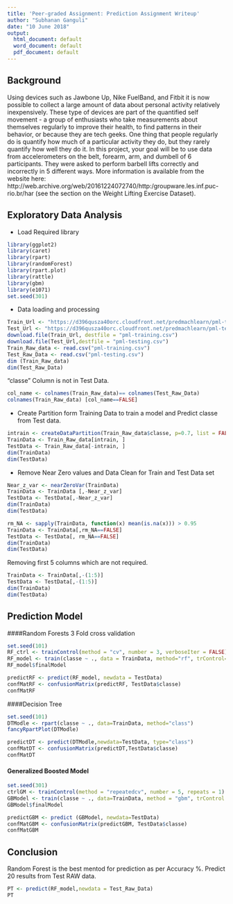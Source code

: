```yaml
---
title: 'Peer-graded Assignment: Prediction Assignment Writeup'
author: "Subhanan Ganguli"
date: "10 June 2018"
output:
  html_document: default
  word_document: default
  pdf_document: default
---
```


## Background
Using devices such as Jawbone Up, Nike FuelBand, and Fitbit it is now possible to collect a large amount of data about personal activity relatively inexpensively. These type of devices are part of the quantified self movement - a group of enthusiasts who take measurements about themselves regularly to improve their health, to find patterns in their behavior, or because they are tech geeks. One thing that people regularly do is quantify how much of a particular activity they do, but they rarely quantify how well they do it. In this project, your goal will be to use data from accelerometers on the belt, forearm, arm, and dumbell of 6 participants. They were asked to perform barbell lifts correctly and incorrectly in 5 different ways. More information is available from the website here: http://web.archive.org/web/20161224072740/http:/groupware.les.inf.puc-rio.br/har (see the section on the Weight Lifting Exercise Dataset).

## Exploratory Data Analysis
 * Load Required library
```r
library(ggplot2)
library(caret)
library(rpart)
library(randomForest)
library(rpart.plot)
library(rattle)
library(gbm)
library(e1071)
set.seed(301)
```

* Data loading and processing
```r
Train_Url <- "https://d396qusza40orc.cloudfront.net/predmachlearn/pml-training.csv"
Test_Url <- "https://d396qusza40orc.cloudfront.net/predmachlearn/pml-testing.csv"
download.file(Train_Url, destfile = "pml-training.csv")
download.file(Test_Url,destfile = "pml-testing.csv")
Train_Raw_data <- read.csv("pml-training.csv")
Test_Raw_Data <- read.csv("pml-testing.csv")
dim (Train_Raw_data)
dim(Test_Raw_Data)
```

"classe" Column is not in Test Data.

```r
col_name <- colnames(Train_Raw_data)== colnames(Test_Raw_Data)
colnames(Train_Raw_data) [col_name==FALSE]
```

* Create Partition form Training Data to train a model and Predict classe from Test data. 

```r
intrain <- createDataPartition(Train_Raw_data$classe, p=0.7, list = FALSE)
TrainData <- Train_Raw_data[intrain, ]
TestData <- Train_Raw_data[-intrain, ]
dim(TrainData)
dim(TestData)
```

* Remove Near Zero values and Data Clean for Train and Test Data set

```r
Near_z_var <- nearZeroVar(TrainData)
TrainData <- TrainData [,-Near_z_var]
TestData <- TestData[,-Near_z_var]
dim(TrainData)
dim(TestData)

rm_NA <- sapply(TrainData, function(x) mean(is.na(x))) > 0.95
TrainData <- TrainData[,rm_NA==FALSE]
TestData <- TestData[, rm_NA==FALSE]
dim(TrainData)
dim(TestData)
```
Removing first 5 columns which are not required.
```r
TrainData <- TrainData[,-(1:5)]
TestData <- TestData[,-(1:5)]
dim(TrainData)
dim(TestData)
```

## Prediction Model
####Random Forests 
3 Fold cross validation
```r
set.seed(101)
RF_ctrl <- trainControl(method = "cv", number = 3, verboseIter = FALSE)
RF_model <- train(classe ~ ., data = TrainData, method="rf", trControl= RF_ctrl)
RF_model$finalModel

predictRF <- predict(RF_model, newdata = TestData)
confMatRF <- confusionMatrix(predictRF, TestData$classe)
confMatRF
```

####Decision Tree 
```r
set.seed(101)
DTModle <- rpart(classe ~ ., data=TrainData, method="class")
fancyRpartPlot(DTModle)

predictDT <- predict(DTModle,newdata=TestData, type="class")
confMatDT <- confusionMatrix(predictDT,TestData$classe)
confMatDT
```

#### Generalized Boosted Model

```r
set.seed(301)
ctrlGM <- trainControl(method = "repeatedcv", number = 5, repeats = 1)
GBModel <- train(classe ~ ., data=TrainData, method = "gbm", trControl = ctrlGM, verbose = FALSE)
GBModel$finalModel

predictGBM <- predict (GBModel, newdata=TestData)
confMatGBM <- confusionMatrix(predictGBM, TestData$classe)
confMatGBM
```

## Conclusion

Random Forest is the best mentod for prediction as per Accuracy %. Predict 20 results from Test RAW data.
```r
PT <- predict(RF_model,newdata = Test_Raw_Data)
PT
```

